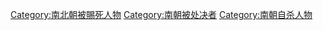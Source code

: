 [[Category:南北朝被賜死人物|Category:南北朝被賜死人物]]
[[Category:南朝被处决者|Category:南朝被处决者]]
[[Category:南朝自杀人物|Category:南朝自杀人物]]